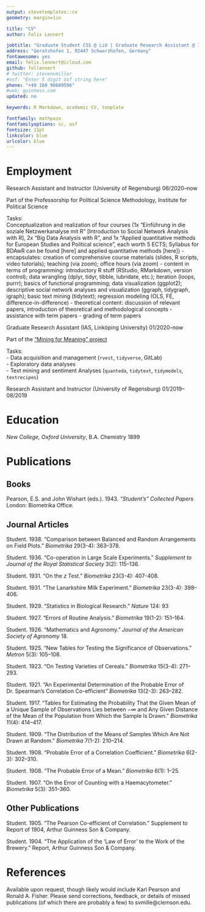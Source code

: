 ```yaml
---
output: stevetemplates::cv
geometry: margin=1in

title: "CV"
author: Felix Lennert

jobtitle: "Graduate Student CSS @ LiU | Graduate Research Assistant @ IAS | Instructor @ UR"
address: "Geratshofen 1, 92447 Schwarzhofen, Germany"
fontawesome: yes
email: felix.lennert@icloud.com
github: fellennert
# twitter: stevenvmiller
#osf: "Enter 5 digit osf string here"
phone: "+49 160 90609596"
#web: guinness.com
updated: no

keywords: R Markdown, academic CV, template

fontfamily: mathpazo
fontfamilyoptions: sc, osf
fontsize: 11pt
linkcolor: blue
urlcolor: blue
---
```


# Employment

Research Assistant and Instructor (University of Regensburg) \hfill 06/2020--now

\small
Part of the Professorship for Political Science Methodology, Institute for Political Science

Tasks:  
Conceptualization and realization of four courses (1x "Einführung in die soziale Netzwerkanalyse mit R" [Introduction to Social Network Analysis with R], 2x "Big Data Analysis with R", and 1x "Applied quantitative methods for European Studies and Political science", each worth 5 ECTS; Syllabus for BDAwR can be found [here] and applied quantitative methods [here])
- encapsulates: creation of comprehensive course materials (slides, R scripts, video tutorials); teaching (via zoom); office hours (via zoom)
- content in terms of programming: introductory R stuff (RStudio, RMarkdown, version control); data wrangling (dplyr, tidyr, tibble, lubridate, etc.); iteration (loops, purrr); basics of functional programming; data visualization (ggplot2); descriptive social network analyses and visualization (ggraph, tidygraph, igraph); basic text mining (tidytext); regression modeling (OLS, FE, difference-in-difference)
- theoretical content: discussion of relevant papers, introduction of theoretical and methodological concepts
- assistance with term papers
- grading of term papers

Graduate Research Assistant (IAS, Linköping University) \hfill 01/2020--now

\small
Part of the ["Mining for Meaning" project](URL: https://liu.se/en/research/computational-text-analysis)

Tasks:  
- Data acquisition and management (`rvest`, `tidyverse`, GitLab)  
- Exploratory data analyses  
- Text mining and sentiment Analyses (`quanteda`, `tidytext`, `tidymodels`, `textrecipes`)

Research Assistant and Instructor (University of Regensburg) \hfill 01/2019--08/2019

# Education

*New College, Oxford University*, B.A. Chemistry \hfill 1899


# Publications

## Books

Pearson, E.S. and John Wishart (eds.). 1943. *"Student's" Collected Papers* London: Biometrika Office.

## Journal Articles

Student. 1938. "Comparison between Balanced and Random Arrangements on Field Plots." *Biometrika* 29(3-4): 363--378.

Student. 1936. "Co-operation in Large Scale Experiments." *Supplement to Journal of the Royal Statistical Society* 3(2): 115--136.

Student. 1931. "On the *z* Test." *Biometrika* 23(3-4): 407-408.

Student. 1931. "The Lanarkshire Milk Experiment." *Biometrika* 23(3-4): 398--406.

Student. 1929. "Statistics in Biological Research." *Nature* 124: 93

Student. 1927. "Errors of Routine Analysis." *Biometrika* 19(1-2): 151--164.

Student. 1926. "Mathematics and Agronomy." *Journal of the American Society of Agronomy* 18.

Student. 1925. "New Tables for Testing the Significance of Observations." *Metron* 5(3): 105--108.

Student. 1923. "On Testing Varieties of Cereals." *Biometrika* 15(3-4): 271--293.

Student. 1921. "An Experimental Determination of the Probable Error of Dr. Spearman's Correlation Co-efficient" *Biometrika* 13(2-3): 263--282.

Student. 1917. "Tables for Estimating the Probability That the Given Mean of a Unique Sample of Observations Lies between $-\infty$ and Any Given Distance of the Mean of the Population from Which the Sample Is Drawn." *Biometrika* 11(4): 414--417.

Student. 1909. "The Distribution of the Means of Samples Which Are Not Drawn at Random." *Biometrika* 7(1-2): 210--214.

Student. 1908. "Probable Error of a Correlation Coefficient." *Biometrika* 6(2-3): 302--310.

Student. 1908. "The Probable Error of a Mean." *Biometrika* 6(1): 1--25.

Student. 1907. "On the Error of Counting with a Haemacytometer." *Biometrika* 5(3): 351--360.

## Other Publications

Student. 1905. "The Pearson Co-efficient of Correlation." Supplement to Report of 1904, Arthur Guinness Son & Company.

Student. 1904. "The Application of the 'Law of Error' to the Work of the Brewery." Report, Arthur Guinness Son & Company.

# References

Available upon request, though likely would include Karl Pearson and Ronald A. Fisher. Please send corrections, feedback, or details of missed publications (of which there are probably a few) to svmille@clemson.edu.
